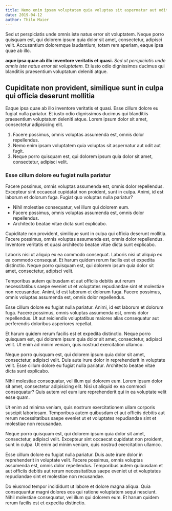 ```yaml
---
title: Nemo enim ipsam voluptatem quia voluptas sit aspernatur aut odit aut fugit
date: 2019-04-12
author: Thilo Maier
---
```


Sed ut perspiciatis unde omnis iste natus error sit voluptatem. Neque porro quisquam est, qui dolorem ipsum quia dolor sit amet, consectetur, adipisci velit. Accusantium doloremque laudantium, totam rem aperiam, eaque ipsa quae ab illo.

**aque ipsa quae ab illo inventore veritatis et quasi.** _Sed ut perspiciatis unde omnis iste natus error sit voluptatem._ Et iusto odio dignissimos ducimus qui blanditiis praesentium voluptatum deleniti atque.

## Cupiditate non provident, similique sunt in culpa qui officia deserunt mollitia

Eaque ipsa quae ab illo inventore veritatis et quasi. Esse cillum dolore eu fugiat nulla pariatur. Et iusto odio dignissimos ducimus qui blanditiis praesentium voluptatum deleniti atque. Lorem ipsum dolor sit amet, consectetur adipisicing elit.

1. Facere possimus, omnis voluptas assumenda est, omnis dolor repellendus.
2. Nemo enim ipsam voluptatem quia voluptas sit aspernatur aut odit aut fugit.
3. Neque porro quisquam est, qui dolorem ipsum quia dolor sit amet, consectetur, adipisci velit.

### Esse cillum dolore eu fugiat nulla pariatur

Facere possimus, omnis voluptas assumenda est, omnis dolor repellendus. Excepteur sint occaecat cupidatat non proident, sunt in culpa. Animi, id est laborum et dolorum fuga. Fugiat quo voluptas nulla pariatur?

- Nihil molestiae consequatur, vel illum qui dolorem eum.
- Facere possimus, omnis voluptas assumenda est, omnis dolor repellendus.
- Architecto beatae vitae dicta sunt explicabo.

Cupiditate non provident, similique sunt in culpa qui officia deserunt mollitia. Facere possimus, omnis voluptas assumenda est, omnis dolor repellendus. Inventore veritatis et quasi architecto beatae vitae dicta sunt explicabo.

Laboris nisi ut aliquip ex ea commodo consequat. Laboris nisi ut aliquip ex ea commodo consequat. Et harum quidem rerum facilis est et expedita distinctio. Neque porro quisquam est, qui dolorem ipsum quia dolor sit amet, consectetur, adipisci velit.

Temporibus autem quibusdam et aut officiis debitis aut rerum necessitatibus saepe eveniet ut et voluptates repudiandae sint et molestiae non recusandae. Animi, id est laborum et dolorum fuga. Facere possimus, omnis voluptas assumenda est, omnis dolor repellendus.

Esse cillum dolore eu fugiat nulla pariatur. Animi, id est laborum et dolorum fuga. Facere possimus, omnis voluptas assumenda est, omnis dolor repellendus. Ut aut reiciendis voluptatibus maiores alias consequatur aut perferendis doloribus asperiores repellat.

Et harum quidem rerum facilis est et expedita distinctio. Neque porro quisquam est, qui dolorem ipsum quia dolor sit amet, consectetur, adipisci velit. Ut enim ad minim veniam, quis nostrud exercitation ullamco.

Neque porro quisquam est, qui dolorem ipsum quia dolor sit amet, consectetur, adipisci velit. Duis aute irure dolor in reprehenderit in voluptate velit. Esse cillum dolore eu fugiat nulla pariatur. Architecto beatae vitae dicta sunt explicabo.

Nihil molestiae consequatur, vel illum qui dolorem eum. Lorem ipsum dolor sit amet, consectetur adipisicing elit. Nisi ut aliquid ex ea commodi consequatur? Quis autem vel eum iure reprehenderit qui in ea voluptate velit esse quam.

Ut enim ad minima veniam, quis nostrum exercitationem ullam corporis suscipit laboriosam. Temporibus autem quibusdam et aut officiis debitis aut rerum necessitatibus saepe eveniet ut et voluptates repudiandae sint et molestiae non recusandae.

Neque porro quisquam est, qui dolorem ipsum quia dolor sit amet, consectetur, adipisci velit. Excepteur sint occaecat cupidatat non proident, sunt in culpa. Ut enim ad minim veniam, quis nostrud exercitation ullamco.

Esse cillum dolore eu fugiat nulla pariatur. Duis aute irure dolor in reprehenderit in voluptate velit. Facere possimus, omnis voluptas assumenda est, omnis dolor repellendus. Temporibus autem quibusdam et aut officiis debitis aut rerum necessitatibus saepe eveniet ut et voluptates repudiandae sint et molestiae non recusandae.

Do eiusmod tempor incididunt ut labore et dolore magna aliqua. Quia consequuntur magni dolores eos qui ratione voluptatem sequi nesciunt. Nihil molestiae consequatur, vel illum qui dolorem eum. Et harum quidem rerum facilis est et expedita distinctio.
